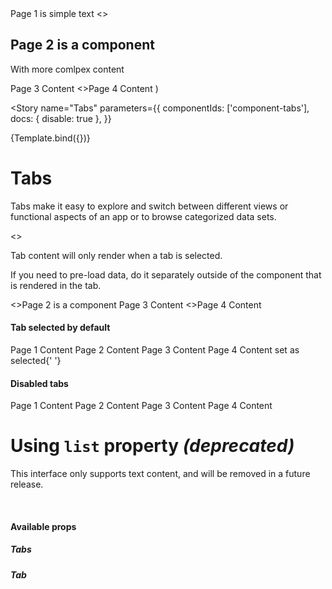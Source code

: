 
  <Card>
    <Tabs {...props}>
      <Tab title={'Page 1'}>Page 1 is simple text</Tab>
      <Tab title={'Page 2'}>
        <>
          <h2>Page 2 is a component</h2>
          <p>With more comlpex content</p>
        </>
      </Tab>
      <Tab title={'Page 3'}>Page 3 Content</Tab>
      <Tab title={'Page 4'}>
        <>Page 4 Content</>
      </Tab>
    </Tabs>
  </Card>
)

<Meta title="Components/Tabs" component={Tabs} />

<Story
  name="Tabs"
  parameters={{
    componentIds: ['component-tabs'],
    docs: { disable: true },
  }}
>
  {Template.bind({})}
</Story>

# Tabs

Tabs make it easy to explore and switch between different views or functional aspects of an app or to browse categorized data sets.

<Canvas>
  <Tabs>
    <Tab title={'Page 1'}>
      <>
        <p>Tab content will only render when a tab is selected.</p>
        <p>
          If you need to pre-load data, do it separately outside of the
          component that is rendered in the tab.
        </p>
      </>
    </Tab>
    <Tab title={'Page 2'}>
      <>Page 2 is a component</>
    </Tab>
    <Tab title={'Page 3'}>Page 3 Content</Tab>
    <Tab title={'Page 4'}>
      <>Page 4 Content</>
    </Tab>
  </Tabs>
</Canvas>

#### Tab selected by default

<Canvas>
  <Tabs>
    <Tab title={'Page 1'}>Page 1 Content</Tab>
    <Tab title={'Page 2'}>Page 2 Content</Tab>
    <Tab title={'Page 3'}>Page 3 Content</Tab>
    <Tab title={'Page 4'} selected>
      Page 4 Content set as selected{' '}
    </Tab>
  </Tabs>
</Canvas>

#### Disabled tabs

<Canvas>
  <Tabs>
    <Tab title={'Page 1'}>Page 1 Content</Tab>
    <Tab title={'Page 2'}>Page 2 Content</Tab>
    <Tab title={'Page 3'} disabled>
      Page 3 Content
    </Tab>
    <Tab title={'Page 4'} disabled>
      Page 4 Content
    </Tab>
  </Tabs>
</Canvas>

<br />

# Using `list` property _(deprecated)_

This interface only supports text content, and will be removed in a future release.

<Canvas>
  <Tabs
    list={[
      { text: 'Page 1', href: '#' },
      { text: 'Page 2', href: '#', selected: true },
      { text: 'Page 3', href: '#' },
      { text: 'Page 4', href: '#' },
      { text: 'Page 5', href: '#', disabled: true },
      { text: 'Page 6', href: '#', disabled: true },
    ]}
  />
</Canvas>

<br />

#### Available props

##### Tabs

<ArgsTable of={Tabs} />

##### Tab

<ArgsTable of={Tab} />
